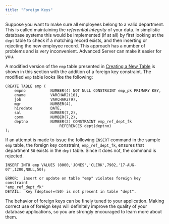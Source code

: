 ```yaml
---
title: "Foreign Keys"
---
```


<div id="foreign_keys" class="registered_link"></div>

Suppose you want to make sure all employees belong to a valid department. This is called maintaining the *referential integrity* of your data. In simplistic database systems this would be implemented (if at all) by first looking at the `dept` table to check if a matching record exists, and then inserting or rejecting the new employee record. This approach has a number of problems and is very inconvenient. Advanced Server can make it easier for you.

A modified version of the `emp` table presented in [Creating a New Table](../../02_sql_tutorial/02_creating_a_new_table/#creating_a_new_table) is shown in this section with the addition of a foreign key constraint. The modified `emp` table looks like the following:

```text
CREATE TABLE emp (
    empno           NUMBER(4) NOT NULL CONSTRAINT emp_pk PRIMARY KEY,
    ename           VARCHAR2(10),
    job             VARCHAR2(9),
    mgr             NUMBER(4),
    hiredate        DATE,
    sal             NUMBER(7,2),
    comm            NUMBER(7,2),
    deptno          NUMBER(2) CONSTRAINT emp_ref_dept_fk
                        REFERENCES dept(deptno)
);
```

If an attempt is made to issue the following `INSERT` command in the sample `emp` table, the foreign key constraint, `emp_ref_dept_fk`, ensures that department `50` exists in the `dept` table. Since it does not, the command is rejected.

```text
INSERT INTO emp VALUES (8000,'JONES','CLERK',7902,'17-AUG-07',1200,NULL,50);

ERROR:  insert or update on table "emp" violates foreign key constraint
"emp_ref_dept_fk"
DETAIL:  Key (deptno)=(50) is not present in table "dept".
```

The behavior of foreign keys can be finely tuned to your application. Making correct use of foreign keys will definitely improve the quality of your database applications, so you are strongly encouraged to learn more about them.
